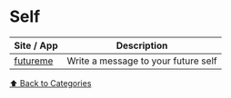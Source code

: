 # Self

| Site / App                           | Description                         |
| ------------------------------------ | ----------------------------------- |
| [futureme](https://www.futureme.org) | Write a message to your future self |

[⬆️ Back to Categories](/bookmarks/categories)
